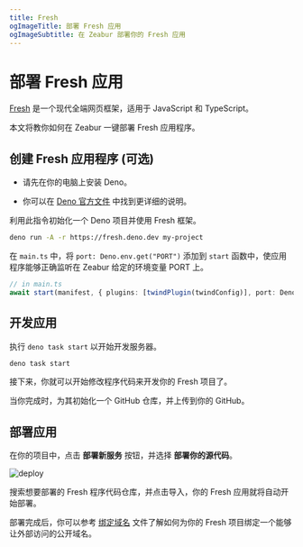 ```yaml
---
title: Fresh
ogImageTitle: 部署 Fresh 应用
ogImageSubtitle: 在 Zeabur 部署你的 Fresh 应用
---
```


# 部署 Fresh 应用

[Fresh](https://fresh.deno.dev/) 是一个现代全端网页框架，适用于 JavaScript 和 TypeScript。

本文将教你如何在 Zeabur 一键部署 Fresh 应用程序。

## 创建 Fresh 应用程序 (可选)

- 请先在你的电脑上安装 Deno。

- 你可以在 [Deno 官方文件](https://deno.land/manual/getting_started/installation) 中找到更详细的说明。

利用此指令初始化一个 Deno 项目并使用 Fresh 框架。

```bash
deno run -A -r https://fresh.deno.dev my-project
```

在 `main.ts` 中，将 `port: Deno.env.get("PORT")` 添加到 `start` 函数中，使应用程序能够正确监听在 Zeabur 给定的环境变量 PORT 上。

```typescript
// in main.ts
await start(manifest, { plugins: [twindPlugin(twindConfig)], port: Deno.env.get("PORT")}, );
```

## 开发应用

执行 `deno task start` 以开始开发服务器。

```bash
deno task start
```

接下来，你就可以开始修改程序代码来开发你的 Fresh 项目了。

当你完成时，为其初始化一个 GitHub 仓库，并上传到你的 GitHub。


## 部署应用

在你的项目中，点击 **部署新服务** 按钮，并选择 **部署你的源代码**。

![deploy](/deploy/common/select-service.en-US.png)

搜索想要部署的 Fresh 程序代码仓库，并点击导入，你的 Fresh 应用就将自动开始部署。

部署完成后，你可以参考 [绑定域名](..//deploy/domain-binding) 文件了解如何为你的 Fresh 项目绑定一个能够让外部访问的公开域名。

